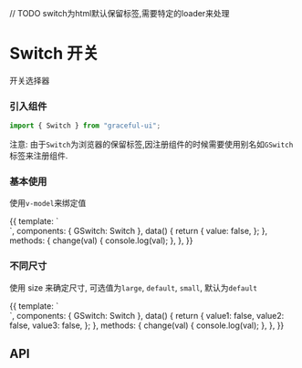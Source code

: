 // TODO switch为html默认保留标签,需要特定的loader来处理

<Meta title="数据录入|Switch 开关" component={Switch} />

# Switch 开关

开关选择器

### 引入组件

```js
import { Switch } from "graceful-ui";
```

注意: 由于`Switch`为浏览器的保留标签,因注册组件的时候需要使用别名如`GSwitch`标签来注册组件.

### 基本使用

使用`v-model`来绑定值

<Preview>
  <Story name="v-model 绑定">
    {{
      template: `
        <div>
          <GSwitch v-model="value" @on-change="change"></GSwitch>
        </div>
      `,
      components: { GSwitch: Switch },
      data() {
        return {
          value: false,
        };
      },
      methods: {
        change(val) {
          console.log(val);
        },
      },
    }}
  </Story>
</Preview>

### 不同尺寸

使用 size 来确定尺寸, 可选值为`large`, `default`, `small`, 默认为`default`

<Preview>
  <Story name="size 尺寸">
    {{
      template: `
        <div>
          <GSwitch v-model="value1" size="large"></GSwitch>
          <GSwitch v-model="value2" size="default"></GSwitch>
          <GSwitch v-model="value3" size="small"></GSwitch>
        </div>
      `,
      components: { GSwitch: Switch },
      data() {
        return {
          value1: false,
          value2: false,
          value3: false,
        };
      },
      methods: {
        change(val) {
          console.log(val);
        },
      },
    }}
  </Story>
</Preview>

## API

<Props of={Switch} />
